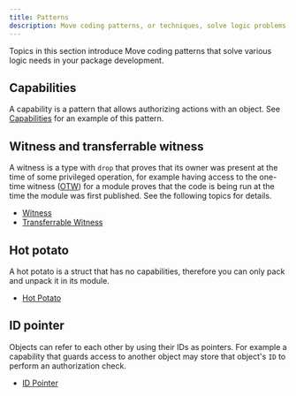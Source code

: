 ```yaml
---
title: Patterns
description: Move coding patterns, or techniques, solve logic problems you encounter when developing Move packages for the IOTA blockchain. These include capabilities, witness and transferable witness, hot potato, and ID pointer.
---
```


Topics in this section introduce Move coding patterns that solve various logic needs in your package development. 

## Capabilities

A capability is a pattern that allows authorizing actions with an object. See [Capabilities](patterns/capabilities.mdx) for an example of this pattern.

## Witness and transferrable witness

A witness is a type with `drop` that proves that its owner was present at the time of some privileged operation, for example having access to the one-time witness ([OTW](../../iota-101/iota-move-concepts/one-time-witness.mdx)) for a module proves that the code is being run at the time the module was first published. See the following topics for details.

- [Witness](./patterns/witness)
- [Transferrable Witness](./patterns/transferrable-witness)

## Hot potato

A hot potato is a struct that has no capabilities, therefore you can only pack and unpack it in its module.

- [Hot Potato](./patterns/hot-potato)

## ID pointer

Objects can refer to each other by using their IDs as pointers.  For example a capability that guards access to another object may store that object's `ID` to perform an authorization check.

- [ID Pointer](./patterns/id-pointer)
